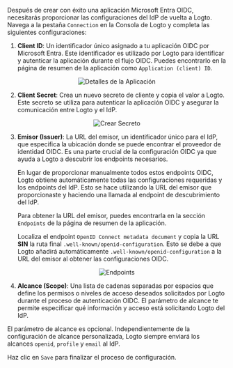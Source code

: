 Después de crear con éxito una aplicación Microsoft Entra OIDC, necesitarás proporcionar las configuraciones del IdP de vuelta a Logto. Navega a la pestaña `Connection` en la Consola de Logto y completa las siguientes configuraciones:

1. **Client ID**: Un identificador único asignado a tu aplicación OIDC por Microsoft Entra. Este identificador es utilizado por Logto para identificar y autenticar la aplicación durante el flujo OIDC. Puedes encontrarlo en la página de resumen de la aplicación como `Application (client) ID`.

<center>
  <img src="/img/assets/entra_id_oidc_application_details.webp" alt="Detalles de la Aplicación" />
</center>

2. **Client Secret**: Crea un nuevo secreto de cliente y copia el valor a Logto. Este secreto se utiliza para autenticar la aplicación OIDC y asegurar la comunicación entre Logto y el IdP.

<center>
  <img src="/img/assets/entra_id_oidc_create_secret.webp" alt="Crear Secreto" />
</center>

3. **Emisor (Issuer)**: La URL del emisor, un identificador único para el IdP, que especifica la ubicación donde se puede encontrar el proveedor de identidad OIDC. Es una parte crucial de la configuración OIDC ya que ayuda a Logto a descubrir los endpoints necesarios.

   En lugar de proporcionar manualmente todos estos endpoints OIDC, Logto obtiene automáticamente todas las configuraciones requeridas y los endpoints del IdP. Esto se hace utilizando la URL del emisor que proporcionaste y haciendo una llamada al endpoint de descubrimiento del IdP.

   Para obtener la URL del emisor, puedes encontrarla en la sección `Endpoints` de la página de resumen de la aplicación.

   Localiza el endpoint `OpenID Connect metadata document` y copia la URL **SIN** la ruta final `.well-known/openid-configuration`. Esto se debe a que Logto añadirá automáticamente `.well-known/openid-configuration` a la URL del emisor al obtener las configuraciones OIDC.

<center>
  <img src="/img/assets/entra_id_oidc_endpoints.webp" alt="Endpoints" />
</center>

4. **Alcance (Scope)**: Una lista de cadenas separadas por espacios que define los permisos o niveles de acceso deseados solicitados por Logto durante el proceso de autenticación OIDC. El parámetro de alcance te permite especificar qué información y acceso está solicitando Logto del IdP.

El parámetro de alcance es opcional. Independientemente de la configuración de alcance personalizada, Logto siempre enviará los alcances `openid`, `profile` y `email` al IdP.

Haz clic en `Save` para finalizar el proceso de configuración.
